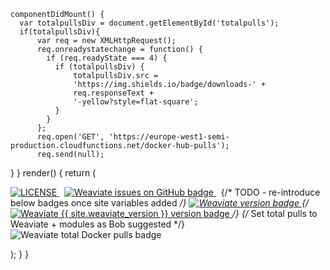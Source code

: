 
    componentDidMount() {
      var totalpullsDiv = document.getElementById('totalpulls');
      if(totalpullsDiv){
          var req = new XMLHttpRequest();
          req.onreadystatechange = function() {
            if (req.readyState === 4) {
              if (totalpullsDiv) {
                  totalpullsDiv.src =
                  'https://img.shields.io/badge/downloads-' +
                  req.responseText +
                  '-yellow?style=flat-square';
              }
            }
          };
          req.open('GET', 'https://europe-west1-semi-production.cloudfunctions.net/docker-hub-pulls');
          req.send(null);
}
    }
    render() {
        return (
            <span>
                <p>
                    <a href="https://github.com/weaviate/weaviate">
                        <img
                            src="https://img.shields.io/github/license/weaviate/weaviate?style=flat-square"
                            alt="LICENSE"
                        />
                    </a>
                    &nbsp;
                    <a href="https://github.com/weaviate/weaviate/issues">
                        <img
                            src="https://img.shields.io/badge/github-issues-informational?style=flat-square"
                            alt="Weaviate issues on GitHub badge"
                        />
                    </a>
                    &nbsp;
                    {/* TODO - re-introduce below badges once site variables added */}
                    <a href="https://github.com/weaviate/weaviate/">
                        <img
                            src="https://img.shields.io/github/v/release/weaviate/weaviate?style=flat-square"
                            alt="Weaviate version badge"
                        />
                    </a>
                    {/* <a href="https://app.swaggerhub.com/apis/semi-technologies/weaviate/{{ site.weaviate_version }}">
                <img src="https://img.shields.io/badge/open--api--specs-{{ site.weaviate_version }}-brightgreen?style=flat-square" alt="Weaviate {{ site.weaviate_version }} version badge"/>
            </a>                 */}
                    {/* Set total pulls to Weaviate + modules as Bob suggested */}
                    &nbsp;
                    <img
                        id="totalpulls"
                        src="https://img.shields.io/badge/downloads-loading...-yellow?style=flat-square"
                        alt="Weaviate total Docker pulls badge"
                    ></img>
                </p>
            </span>
        );
    }
}
